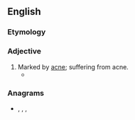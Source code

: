 ==English==

===Etymology===
{{suffix|acne|ed|lang=en}}

===Adjective===
{{en-adj}}

# Marked by [[acne]]; suffering from acne.
#* {{quote-text|year=2007|author=Richard B. Schwartz|title=Proof of Purchase|page=230|passage=An '''acned''' teenager with his hand in a bag of nacho-flavored Doritos was whispering to another kid who was reading ''Lolita'' and picking his nose.}}

===Anagrams===
* {{l|en|Caden}}, {{l|en|caned}}, {{l|en|dance}}, {{l|en|decan}}